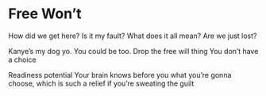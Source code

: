 # Free Won’t 

How did we get here?
Is it my fault?
What does it all mean?
Are we just lost?

Kanye’s my dog yo.
You could be too.
Drop the free will thing
You don’t have a choice

Readiness potential
Your brain knows before you what you’re gonna choose, which is such a relief if you’re sweating the guilt